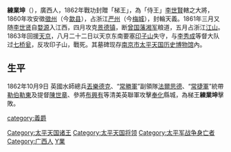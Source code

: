 '''練業坤'''（{{bd|1827年||1863年|}}），廣西人，1862年戰功封贈「梯王」，為「侍王」[[李世賢|李世賢]]轄之大將，1860年攻安徵[[徵州|徵州]]（今[[歙县|歙县]]），占浙江[[严州|严州]]（今[[梅城|梅城]]），封輪天義。1861年三月又随[[李世贤|李世贤]]自[[婺源|婺源]]入江西，四月攻克[[景德镇|景德镇]]，断[[曾国藩|曾国藩]][[湘军|湘军]]粮道，五月占浙江[[江山市|江山]]。1863年回援[[天京|天京]]，八月二十二日以天京东南要塞[[印子山|印子山]]失守，与[[李秀成|李秀成]]等督大队过[[七桥瓮|七桥瓮]]，反攻印子山，戰死。其墓碑现存[[南京市|南京市]][[太平天国历史博物馆|太平天国历史博物馆]]內。

==生平==
1862年10月9日 英國水師總兵[[丟樂德克|丟樂德克]]、“[[常勝軍|常勝軍]]”副領隊[[法爾思德|法爾思德]]、“[[常捷軍|常捷軍]]”統帶[[勒伯勒東|勒伯勒東]]及提督[[陳世章|陳世章]]、參將[[布興有|布興有]]等清美英聯軍攻擊[[奉化|奉化]]縣城，為梯王'''練業坤'''擊敗。 

{{DEFAULTSORT:L}}
[[Category:太平天国诸王|Category:太平天国诸王]]
[[category:義爵|category:義爵]]
[[Category:太平天国将领|Category:太平天国将领]]
[[Category:太平军战争身亡者|Category:太平军战争身亡者]]
[[Category:广西人|Category:广西人]]
[[Category:練姓|Y業]]